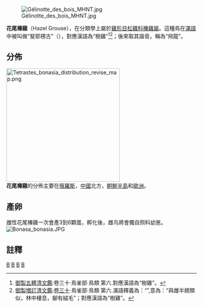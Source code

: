 {{Speciesbox
| taxon = Tetrastes bonasia
| status = LC
| status_system= IUCN3.1
| image = Haselhuhn-01.jpg
| binomial_authority = ([[Carolus_Linnaeus|Linnaeus]], 1758)
}}
[[File:Gélinotte_des_bois_MHNT.jpg|thumb]]

'''花尾榛雞'''（Hazel Grouse），在分類學上屬於[[雞形目|雞形目]][[松雞科|松雞科]][[榛雞屬|榛雞屬]]。這種鳥在[[滿語|滿語]]中被叫做“斐耶楞古”（{{Lang-mnc|ᡶᡳᠶᡝᠯᡝᠩᡤᡠ|z=fiyelenggu}}），對應漢語為“樹雞”<ref>[[御製五體清文鑑|御製五體清文鑑]]:卷三十·鳥雀部·鳥類 第六.對應漢語為“樹雞”。</ref><ref>[[御製増訂清文鑑|御製増訂清文鑑]]:[https://archive.org/details/06079694.cn 卷三十]·鳥雀部·鳥類 第六.滿語釋義為：“{{ManchuSibeUnicode|ᡝᠮᡳᠯᡝ<br />ᡳᡨᡠ ᡩᡝ<br />ᠠᡩᠠᠯᡳᡴᠠᠨ᠈<br />ᠸᡝᠵᡳ ᡩᡝ<br />ᡨᠣᠮᠣᠮᠪᡳ᠈<br />ᡶᠠᡨᡥᠠ ᡩᡝ<br />ᡶᡠᠨᡳᠶᡝᡥᡝ<br />ᠪᡳ᠉}}”,意為：“與雌半翅類似，林中棲息，腳有絨毛”；對應漢語為“樹雞”。</ref>；後來取其諧音，稱為“飛龍”。

==分佈==
[[File:Tetrastes_bonasia_distribution_revise_map.png|300px]]<br/>
'''花尾榛雞'''的分佈主要在[[俄羅斯|俄羅斯]]，[[中國|中國]]北方，[[朝鮮半島|朝鮮半島]]和[[歐洲|歐洲]]。

==產卵==
雌性花尾榛雞一次會產3到6顆蛋，孵化後，雌鸟將會獨自照料幼崽。
[[File:Bonasa_bonasia.JPG|left]]

==註釋==
{{reflist}}
{{taxonbar}}
[[Category:松雞科|B]]
[[Category:卡尔·林奈命名的生物分类|B]]
[[Category:花尾榛鸡属|B]]
[[Category:1758年描述的鸟类|B]]